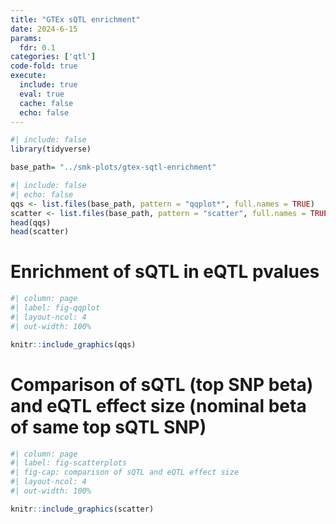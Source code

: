 ```yaml
---
title: "GTEx sQTL enrichment"
date: 2024-6-15
params: 
  fdr: 0.1
categories: ['qtl']
code-fold: true
execute:
  include: true
  eval: true
  cache: false
  echo: false
---
```




```r
#| include: false
library(tidyverse)
```
```r
base_path= "../smk-plots/gtex-sqtl-enrichment"

```

```r
#| include: false
#| echo: false
qqs <- list.files(base_path, pattern = "qqplot*", full.names = TRUE)
scatter <- list.files(base_path, pattern = "scatter", full.names = TRUE)
head(qqs)
head(scatter)
```

# Enrichment of sQTL in eQTL pvalues

```r
#| column: page
#| label: fig-qqplot
#| layout-ncol: 4
#| out-width: 100%

knitr::include_graphics(qqs)
```


# Comparison of sQTL (top SNP beta) and eQTL effect size (nominal beta of same top sQTL SNP)

```r
#| column: page
#| label: fig-scatterplots
#| fig-cap: comparison of sQTL and eQTL effect size
#| layout-ncol: 4
#| out-width: 100%

knitr::include_graphics(scatter)
```

